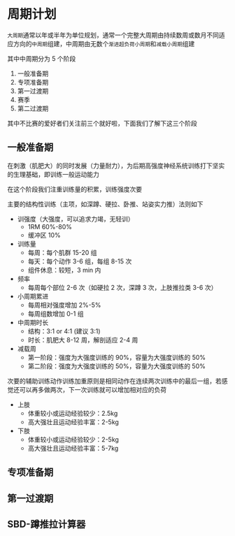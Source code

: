 
# 周期计划

`大周期`通常以年或半年为单位规划，通常一个完整大周期由持续数周或数月不同适应方向的`中周期`组建，中周期由无数个`渐进超负荷小周期`和`减载小周期`组建

其中中周期分为 5 个阶段

1. 一般准备期
2. 专项准备期
3. 第一过渡期
4. 赛季
5. 第二过渡期

其中不比赛的爱好者们关注前三个就好啦，下面我们了解下这三个阶段

## 一般准备期

在刺激（肌肥大）的同时发展（力量耐力），为后期高强度神经系统训练打下坚实的生理基础，即训练一般运动能力

在这个阶段我们注重训练量的积累，训练强度次要

主要的结构性训练（主项，如深蹲、硬拉、卧推、站姿实力推）法则如下

- 训强度（大强度，可以追求力竭，无轻训）
  - 1RM 60%-80%
  - 缓冲区 10%
- 训练量
  - 每周：每个肌群 15-20 组
  - 每天：每个动作 3-6 组，每组 8-15 次
  - 组件休息：较短，3 min 内
- 频率
  - 每周每个部位 2-6 次（如硬拉 2 次，深蹲 3 次，上肢推拉类 3-6 次）
- 小周期累进
  - 每周相对强度增加 2%-5%
  - 每周组数增加 0-1 组
- 中周期时长
  - 结构：3:1 or 4:1 (建议 3:1)
  - 时长：肌肥大 8-12 周，解剖适应 2-4 周
- 减载周
  - 第一阶段：强度为大强度训练的 90%，容量为大强度训练的 50%
  - 第二阶段：强度为大强度训练的 50%，容量为大强度训练的 50%

次要的辅助训练动作训练加重原则是相同动作在连续两次训练中的最后一组，若感觉还可以再多做两次，下一次训练就可以增加相对应的负荷

- 上肢
  - 体重较小或运动经验较少：2.5kg
  - 高大强壮且运动经验丰富：2-5kg
- 下肢
  - 体重较小或运动经验较少：2-5kg
  - 高大强壮且运动经验丰富：5-7kg

## 专项准备期

## 第一过渡期

## SBD-蹲推拉计算器

<WorkoutCycleCalculator />
